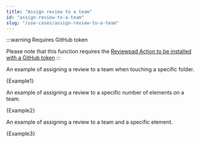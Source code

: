 ```yaml
---
title: "Assign review to a team"
id: "assign-review-to-a-team"
slug: "/use-cases/assign-review-to-a-team"
---
```



:::warning Requires GitHub token

Please note that this function requires the [Reviewpad Action to be installed with a GitHub token](/getting-started/installation-with-github-token)
:::

An example of assigning a review to a team when touching a specific folder.

<CodeBlock language="yml">{Example1}</CodeBlock>

An example of assigning a review to a specific number of elements on a team.

<CodeBlock language="yml">{Example2}</CodeBlock>

An example of assigning a review to a team and a specific element.

<CodeBlock language="yml">{Example3}</CodeBlock>

